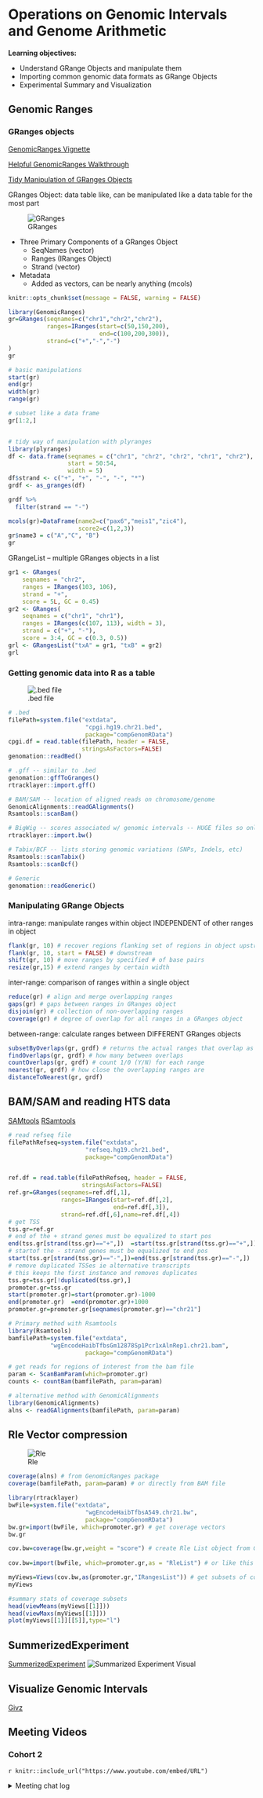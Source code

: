 # Operations on Genomic Intervals and Genome Arithmetic

**Learning objectives:**

- Understand GRange Objects and manipulate them
- Importing common genomic data formats as GRange Objects
- Experimental Summary and Visualization 


## Genomic Ranges

### GRanges objects

[GenomicRanges Vignette](http://www.bioconductor.org/packages/release/bioc/vignettes/GenomicRanges/inst/doc/GenomicRangesIntroduction.html) 

[Helpful GenomicRanges Walkthrough](https://bioconductor.github.io/BiocWorkshops/fluent-genomic-data-analysis-with-plyranges.html)

[Tidy Manipulation of GRanges Objects](https://sa-lee.github.io/plyranges/index.html)

GRanges Object: data table like, can be manipulated like a data table for the most part

![GRanges](images/GRange_Object.jpeg)

- Three Primary Components of a GRanges Object
  - SeqNames (vector)
  - Ranges (IRanges Object)
  - Strand (vector)
- Metadata 
  - Added as vectors, can be nearly anything (mcols)

``` r
knitr::opts_chunk$set(message = FALSE, warning = FALSE)

library(GenomicRanges)
gr=GRanges(seqnames=c("chr1","chr2","chr2"),
           ranges=IRanges(start=c(50,150,200),
                          end=c(100,200,300)),
           strand=c("+","-","-")
)
gr

# basic manipulations
start(gr)
end(gr)
width(gr)
range(gr)

# subset like a data frame
gr[1:2,]


# tidy way of manipulation with plyranges
library(plyranges)
df <- data.frame(seqnames = c("chr1", "chr2", "chr2", "chr1", "chr2"),
                 start = 50:54,
                 width = 5)
df$strand <- c("+", "+", "-", "-", "*")
grdf <- as_granges(df)

grdf %>%
  filter(strand == "-")
```


```r
mcols(gr)=DataFrame(name2=c("pax6","meis1","zic4"),
                    score2=c(1,2,3))
gr$name3 = c("A","C", "B")
gr
```

GRangeList -- multiple GRanges objects in a list

```r
gr1 <- GRanges(
    seqnames = "chr2",
    ranges = IRanges(103, 106),
    strand = "+",
    score = 5L, GC = 0.45)
gr2 <- GRanges(
    seqnames = c("chr1", "chr1"),
    ranges = IRanges(c(107, 113), width = 3),
    strand = c("+", "-"),
    score = 3:4, GC = c(0.3, 0.5))
grl <- GRangesList("txA" = gr1, "txB" = gr2)
grl
```


###  Getting genomic data into R as a table

![.bed file](images/bed.png)
```r
# .bed
filePath=system.file("extdata",
                      "cpgi.hg19.chr21.bed",
                      package="compGenomRData")
cpgi.df = read.table(filePath, header = FALSE,
                     stringsAsFactors=FALSE) 
genomation::readBed()

# .gff -- similar to .bed
genomation::gffToGranges()
rtracklayer::import.gff()

# BAM/SAM -- location of aligned reads on chromosome/genome
GenomicAlignments::readGAlignments()
Rsamtools::scanBam()

# BigWig -- scores associated w/ genomic intervals -- HUGE files so only import what you need!
rtracklayer::import.bw()

# Tabix/BCF -- lists storing genomic variations (SNPs, Indels, etc) 
Rsamtools::scanTabix()
Rsamtools::scanBcf()

# Generic 
genomation::readGeneric()

```

### Manipulating GRange Objects


intra-range: manipulate ranges within object INDEPENDENT of other ranges in object
```r
flank(gr, 10) # recover regions flanking set of regions in object upstream
flank(gr, 10, start = FALSE) # downstream
shift(gr, 10) # move ranges by specified # of base pairs
resize(gr,15) # extend ranges by certain width
```


inter-range: comparison of ranges within a single object
```r
reduce(gr) # align and merge overlapping ranges
gaps(gr) # gaps between ranges in GRanges object
disjoin(gr) # collection of non-overlapping ranges
coverage(gr) # degree of overlap for all ranges in a GRanges object
```


between-range: calculate ranges between DIFFERENT GRanges objects
```r

subsetByOverlaps(gr, grdf) # returns the actual ranges that overlap as a GRanges object
findOverlaps(gr, grdf) # how many between overlaps
countOverlaps(gr, grdf) # count 1/0 (Y/N) for each range
nearest(gr, grdf) # how close the overlapping ranges are
distanceToNearest(gr, grdf)

```


## BAM/SAM and reading HTS data

[SAMtools](http://samtools.github.io/hts-specs/SAMv1.pdf)
[RSamtools](http://www.bioconductor.org/packages/release/bioc/vignettes/Rsamtools/inst/doc/Rsamtools-Overview.pdf)

```r
# read refseq file
filePathRefseq=system.file("extdata",
                      "refseq.hg19.chr21.bed",
                      package="compGenomRData")


ref.df = read.table(filePathRefseq, header = FALSE,
                     stringsAsFactors=FALSE) 
ref.gr=GRanges(seqnames=ref.df[,1],
               ranges=IRanges(start=ref.df[,2],
                              end=ref.df[,3]),
               strand=ref.df[,6],name=ref.df[,4])
# get TSS
tss.gr=ref.gr
# end of the + strand genes must be equalized to start pos
end(tss.gr[strand(tss.gr)=="+",])  =start(tss.gr[strand(tss.gr)=="+",])
# startof the - strand genes must be equalized to end pos
start(tss.gr[strand(tss.gr)=="-",])=end(tss.gr[strand(tss.gr)=="-",])
# remove duplicated TSSes ie alternative transcripts
# this keeps the first instance and removes duplicates
tss.gr=tss.gr[!duplicated(tss.gr),]
promoter.gr=tss.gr
start(promoter.gr)=start(promoter.gr)-1000
end(promoter.gr)  =end(promoter.gr)+1000
promoter.gr=promoter.gr[seqnames(promoter.gr)=="chr21"]

```

```r
# Primary method with Rsamtools
library(Rsamtools)
bamfilePath=system.file("extdata",
            "wgEncodeHaibTfbsGm12878Sp1Pcr1xAlnRep1.chr21.bam",
                      package="compGenomRData")

# get reads for regions of interest from the bam file
param <- ScanBamParam(which=promoter.gr)
counts <- countBam(bamfilePath, param=param)

# alternative method with GenomicAlignments
library(GenomicAlignments)
alns <- readGAlignments(bamfilePath, param=param)
```


## Rle Vector compression 

![Rle](images/Rle_demo.png)
```r

coverage(alns) # from GenomicRanges package
coverage(bamfilePath, param=param) # or directly from BAM file
```

```r
library(rtracklayer)
bwFile=system.file("extdata",
                      "wgEncodeHaibTfbsA549.chr21.bw",
                      package="compGenomRData")
bw.gr=import(bwFile, which=promoter.gr) # get coverage vectors
bw.gr

cov.bw=coverage(bw.gr,weight = "score") # create Rle List object from GRanges object
 
cov.bw=import(bwFile, which=promoter.gr,as = "RleList") # or like this

myViews=Views(cov.bw,as(promoter.gr,"IRangesList")) # get subsets of coverage
myViews

#summary stats of coverage subsets
head(viewMeans(myViews[[1]]))
head(viewMaxs(myViews[[1]]))
plot(myViews[[1]][[5]],type="l")
```


## SummerizedExperiment
[SummerizedExperiment](https://bioconductor.org/packages/release/bioc/vignettes/SummarizedExperiment/inst/doc/SummarizedExperiment.html)
![Summarized Experiment Visual](images/SummarizedExperiment.png)

## Visualize Genomic Intervals
[Givz](http://www.bioconductor.org/packages/release/bioc/vignettes/Gviz/inst/doc/Gviz.html)

## Meeting Videos

### Cohort 2

`r knitr::include_url("https://www.youtube.com/embed/URL")`

<details>
<summary> Meeting chat log </summary>
```
LOG
```
</details>

